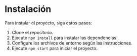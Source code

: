 # Instalación
Para instalar el proyecto, siga estos pasos:
1. Clone el repositorio.
2. Ejecute `npm install` para instalar las dependencias.
3. Configure los archivos de entorno según las instrucciones.
4. Ejecute `npm start` para iniciar el proyecto.